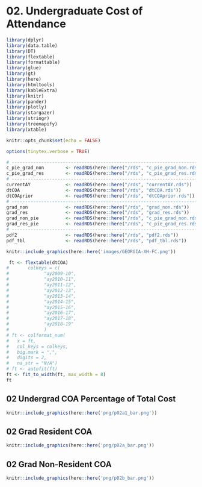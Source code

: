 # 02. Undergraduate Cost of Attendance

```r
library(dplyr)
library(data.table)
library(DT)
library(flextable)
library(formattable)
library(glue)
library(gt)
library(here)
library(htmltools)
library(kableExtra)
library(knitr)
library(pander)
library(plotly)
library(stargazer)
library(stringr)
library(treemapify)
library(xtable)
```

```r
knitr::opts_chunk$set(echo = FALSE)
```

```r
options(tinytex.verbose = TRUE)
```

```r
# -----------------------------------------------------------------------------
c_pie_grad_non        <- readRDS(here::here("/rds", "c_pie_grad_non.rds"))
c_pie_grad_res        <- readRDS(here::here("/rds", "c_pie_grad_res.rds"))
# -----------------------------------------------------------------------------
currentAY             <- readRDS(here::here("/rds", "currentAY.rds"))
dtCOA                 <- readRDS(here::here("/rds", "dtCOA.rds"))
dtCOAprior            <- readRDS(here::here("/rds", "dtCOAprior.rds"))
# -----------------------------------------------------------------------------
grad_non              <- readRDS(here::here("/rds", "grad_non.rds"))
grad_res              <- readRDS(here::here("/rds", "grad_res.rds"))
grad_non_pie          <- readRDS(here::here("/rds", "c_pie_grad_non.rds"))
grad_res_pie          <- readRDS(here::here("/rds", "c_pie_grad_res.rds"))
# -----------------------------------------------------------------------------
pdf2                  <- readRDS(here::here("/rds", "pdf2.rds"))
pdf_tbl               <- readRDS(here::here("/rds", "pdf_tbl.rds"))
```

```r
knitr::include_graphics(here::here('images/GEORGIA-XH-FC.png'))
```

```r
 ft <- flextable(dtCOA)
#       colkeys = c(
#             "ay2009-10",
#             "ay2010-11",
#             "ay2011-12",
#             "ay2012-13",
#             "ay2013-14",
#             "ay2014-15",
#             "ay2015-16",
#             "ay2016-17",
#             "ay2017-18",
#             "ay2018-19"
#             )
# ft <- colformat_num(
#   x = ft,
#   col_keys = colkeys,
#   big.mark = ",",
#   digits = 2,
#   na_str = "N/A")
# ft <- autofit(ft)
ft <- fit_to_width(ft, max_width = 8)
ft
```

## 02 Undergrad COA Percentage of Total Cost
```r
knitr::include_graphics(here::here('png/p02a1_bar.png'))
```

## 02 Grad Resident COA
```r
knitr::include_graphics(here::here('png/p02a_bar.png'))
```

## 02 Grad Non-Resident COA
```r
knitr::include_graphics(here::here('png/p02b_bar.png'))
```

```{=openxml}
<w:p><w:r><w:br w:type="page"/></w:r></w:p>
```
